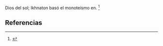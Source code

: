 Dios del sol; Ikhnaton basó el monoteísmo en. <ref>{{lib|LU|95|5|6-7,11}}</ref> 

== Referencias ==

<references />
